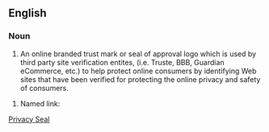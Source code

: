 ==English==

===Noun===
{{en-noun}}

# An online branded trust mark or seal of approval logo which is used by third party site verification entites, (i.e. Truste, BBB, Guardian eCommerce, etc.) to help protect online consumers by identifying Web sites that have been verified for protecting the online privacy and safety of consumers.

# Named link:
[http://www.guardianecommerce.net Privacy Seal]